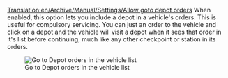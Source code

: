 [[Translation:en/Archive/Manual/Settings/Allow goto depot orders]]
When enabled, this option lets you include a depot in a vehicle's orders.  This is useful for compulsory servicing.  You can just an order to the vehicle and click on a depot and the vehicle will visit a depot when it sees that order in it's list before continuing, much like any other checkpoint or station in its orders.

[[File:fr/Archive/Manual/Settings/Go To Depot.png|Go to Depot orders in the vehicle list]]